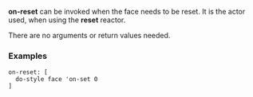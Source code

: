 '''on-reset''' can be invoked when the face needs to be reset. It is the actor used, when using the '''reset''' reactor.

There are no arguments or return values needed.

===Examples===

 on-reset: [
   do-style face 'on-set 0
 ]